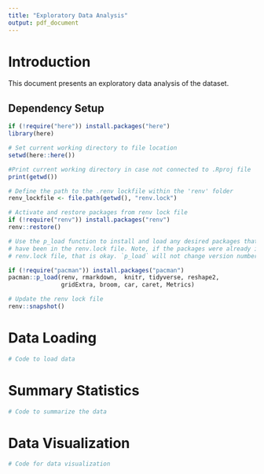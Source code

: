 ```yaml
---
title: "Exploratory Data Analysis"
output: pdf_document
---
```


# Introduction
This document presents an exploratory data analysis of the dataset.

## Dependency Setup
```r

if (!require("here")) install.packages("here")
library(here)

# Set current working directory to file location
setwd(here::here())

#Print current working directory in case not connected to .Rproj file
print(getwd())

# Define the path to the .renv lockfile within the 'renv' folder
renv_lockfile <- file.path(getwd(), "renv.lock")

# Activate and restore packages from renv lock file
if (!require("renv")) install.packages("renv")
renv::restore()

# Use the p_load function to install and load any desired packages that may not 
# have been in the renv.lock file. Note, if the packages were already in the 
# renv.lock file, that is okay. `p_load` will not change version number

if (!require("pacman")) install.packages("pacman")
pacman::p_load(renv, rmarkdown,  knitr, tidyverse, reshape2, 
               gridExtra, broom, car, caret, Metrics)

# Update the renv lock file
renv::snapshot()
```

# Data Loading
```r
# Code to load data
```

# Summary Statistics
```r
# Code to summarize the data
```

# Data Visualization
```r
# Code for data visualization
```

